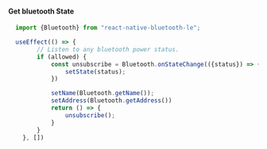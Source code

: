 #### Get bluetooth State

```js
  import {Bluetooth} from "react-native-bluetooth-le";

  useEffect(() => {
        // Listen to any bluetooth power status.
        if (allowed) {
            const unsubscribe = Bluetooth.onStateChange(({status}) => {
                setState(status);
            })

            setName(Bluetooth.getName());
            setAddress(Bluetooth.getAddress())
            return () => {
                unsubscribe();
            }
        }
    }, [])
```

